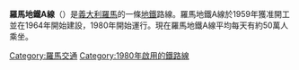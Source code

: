 {{Expand language|it|time=2021-10-20T00:52:15+00:00}}
{{Infobox rail line
|name = Line A
|image =
|image_width = 
|caption = 
|color = f5821f
|type = [[地鐵|地鐵]]
|system = [[羅馬地鐵|羅馬地鐵]]
|status = 
|locale = {{ITA}}[[羅馬|羅馬]]
|start = [[巴提斯提尼站|巴提斯提尼站]]（西北）
|end = [[安格尼納站|安格尼納站]]（東南）
|stations = 27
|ridership = 450,000
|open = {{start date|1980|2|16|df=yes}}
|close = 
|owner = ATAC{{citation needed|date=August 2013}}
|operator = [[ATAC_(Rome)|ATAC]]
|character = 地下（過河時架空）
|stock = 
|linelength = 18.425公里
|tracklength = 
|notrack = 
|gauge = {{RailGauge|1435mm}}
|el = [[架空電纜|架空電纜]]
|speed = 
|elevation = 
|map = [[File:Roma_-_mappa_metropolitana_linea_A_(schematica).png|300px]]
|map_state = 
}}
'''羅馬地鐵A線'''（{{lang-it|Linea A}}）是[[義大利|義大利]][[羅馬|羅馬]]的一條[[羅馬地鐵|地鐵]]路線。羅馬地鐵A線於1959年獲准開工並在1964年開始建設，1980年開始運行。現在羅馬地鐵A線平均每天有約50萬人乘坐。
{{Italy-stub}}
{{羅馬地鐵A線}}
[[Category:羅馬交通|Category:羅馬交通]]
[[Category:1980年啟用的鐵路線|Category:1980年啟用的鐵路線]]